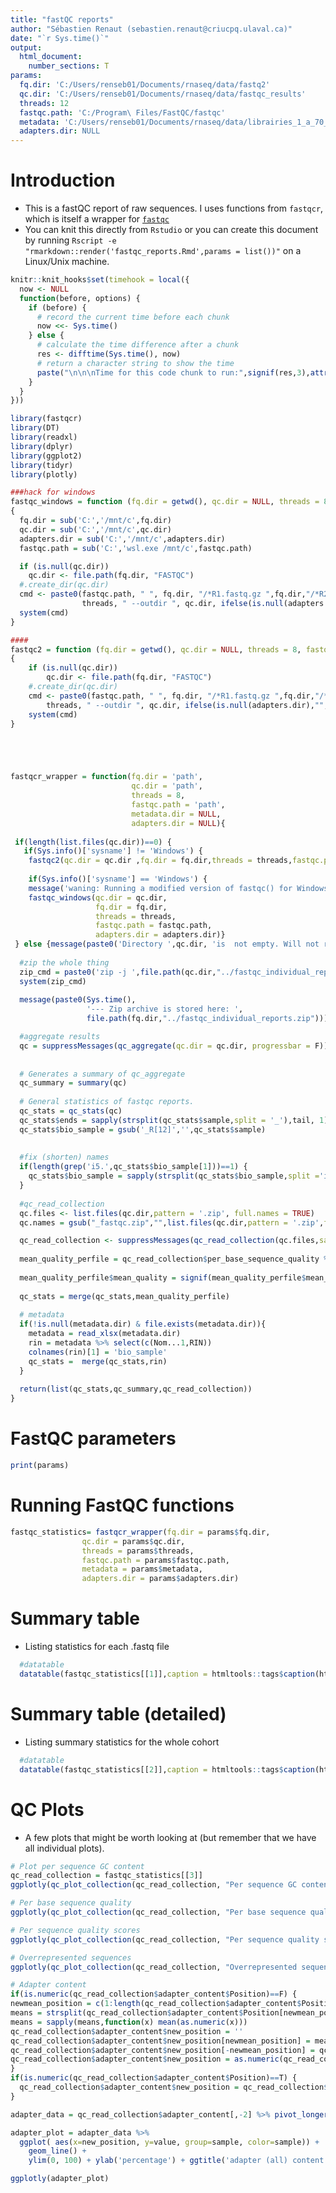 ---
title: "fastQC reports"
author: "Sébastien Renaut (sebastien.renaut@criucpq.ulaval.ca)"
date: "`r Sys.time()`"
output:
  html_document:
    number_sections: T
params:
  fq.dir: 'C:/Users/renseb01/Documents/rnaseq/data/fastq2'
  qc.dir: 'C:/Users/renseb01/Documents/rnaseq/data/fastqc_results'
  threads: 12
  fastqc.path: 'C:/Program\ Files/FastQC/fastqc' 
  metadata: 'C:/Users/renseb01/Documents/rnaseq/data/librairies_1_a_70_et_RIN.xlsx'
  adapters.dir: NULL
---


# Introduction  
* This is a fastQC report of raw sequences. I uses functions from `fastqcr`, which is itself a wrapper for [`fastqc`](https://www.bioinformatics.babraham.ac.uk/projects/fastqc/)
* You can knit this directly from `Rstudio` or you can create this document by running `Rscript -e "rmarkdown::render('fastqc_reports.Rmd',params = list())"` on a Linux/Unix machine. 


 
 
```{r, timehook,echo=F}
knitr::knit_hooks$set(timehook = local({
  now <- NULL
  function(before, options) {
    if (before) {
      # record the current time before each chunk
      now <<- Sys.time()
    } else {
      # calculate the time difference after a chunk
      res <- difftime(Sys.time(), now)
      # return a character string to show the time
      paste("\n\n\nTime for this code chunk to run:",signif(res,3),attr(res,'units'))
    }
  }
}))
``` 

```{r, requirements,echo=TRUE,message =FALSE,warning =F}
library(fastqcr)
library(DT)
library(readxl)
library(dplyr)
library(ggplot2)
library(tidyr)
library(plotly)
```

```{r, functions,echo = F}
###hack for windows
fastqc_windows = function (fq.dir = getwd(), qc.dir = NULL, threads = 8, fastqc.path = "", adapters.dir = NULL) 
{
  fq.dir = sub('C:','/mnt/c',fq.dir)
  qc.dir = sub('C:','/mnt/c',qc.dir)
  adapters.dir = sub('C:','/mnt/c',adapters.dir)
  fastqc.path = sub('C:','wsl.exe /mnt/c',fastqc.path)

  if (is.null(qc.dir)) 
    qc.dir <- file.path(fq.dir, "FASTQC")
  #.create_dir(qc.dir)
  cmd <- paste0(fastqc.path, " ", fq.dir, "/*R1.fastq.gz ",fq.dir,"/*R2.fastq.gz --threads ", 
                threads, " --outdir ", qc.dir, ifelse(is.null(adapters.dir),"",paste0(' --adapters ',adapters.dir)))
  system(cmd)
}

####
fastqc2 = function (fq.dir = getwd(), qc.dir = NULL, threads = 8, fastqc.path = "", adapters.dir = NULL) 
{
    if (is.null(qc.dir)) 
        qc.dir <- file.path(fq.dir, "FASTQC")
    #.create_dir(qc.dir)
    cmd <- paste0(fastqc.path, " ", fq.dir, "/*R1.fastq.gz ",fq.dir,"/*R2.fastq.gz --threads ", 
        threads, " --outdir ", qc.dir, ifelse(is.null(adapters.dir),"",paste0(' --adapters ',adapters.dir)))
    system(cmd)
}





fastqcr_wrapper = function(fq.dir = 'path',
                           qc.dir = 'path', 
                           threads = 8,
                           fastqc.path = 'path',
                           metadata.dir = NULL,
                           adapters.dir = NULL){
 
 if(length(list.files(qc.dir))==0) {
   if(Sys.info()['sysname'] != 'Windows') {
    fastqc2(qc.dir = qc.dir ,fq.dir = fq.dir,threads = threads,fastqc.path = fastqc.path, adapters.dir = adapters.dir)}
  
    if(Sys.info()['sysname'] == 'Windows') {
    message('waning: Running a modified version of fastqc() for Windows');
    fastqc_windows(qc.dir = qc.dir,
                   fq.dir = fq.dir,
                   threads = threads,
                   fastqc.path = fastqc.path,
                   adapters.dir = adapters.dir)}
 } else {message(paste0('Directory ',qc.dir, 'is  not empty. Will not run fastqc and assume that it has already run.'))}
  
  #zip the whole thing
  zip_cmd = paste0('zip -j ',file.path(qc.dir,"../fastqc_individual_reports.zip "),file.path(qc.dir,"*fastqc.zip"))
  system(zip_cmd)
  
  message(paste0(Sys.time(),
                 '--- Zip archive is stored here: ',
                 file.path(fq.dir,"../fastqc_individual_reports.zip")))

  #aggregate results
  qc = suppressMessages(qc_aggregate(qc.dir = qc.dir, progressbar = F))
  
  
  # Generates a summary of qc_aggregate
  qc_summary = summary(qc)
  
  # General statistics of fastqc reports.
  qc_stats = qc_stats(qc)
  qc_stats$ends = sapply(strsplit(qc_stats$sample,split = '_'),tail, 1)
  qc_stats$bio_sample = gsub('_R[12]','',qc_stats$sample)
  
  
  #fix (shorten) names
  if(length(grep('i5.',qc_stats$bio_sample[1]))==1) {
    qc_stats$bio_sample = sapply(strsplit(qc_stats$bio_sample,split ='i5.',fixed = T),"[[", 2)
  }
  
  #qc_read_collection
  qc.files <- list.files(qc.dir,pattern = '.zip', full.names = TRUE)
  qc.names = gsub("_fastqc.zip","",list.files(qc.dir,pattern = '.zip',full.names = F))

  qc_read_collection <- suppressMessages(qc_read_collection(qc.files,sample_names = qc.names,modules = c("all")))
  
  mean_quality_perfile = qc_read_collection$per_base_sequence_quality %>% select(c('sample','Mean')) %>% group_by(sample) %>% summarise(mean_quality= mean(Mean))
  
  mean_quality_perfile$mean_quality = signif(mean_quality_perfile$mean_quality,4)
  
  qc_stats = merge(qc_stats,mean_quality_perfile)
  
  # metadata
  if(!is.null(metadata.dir) & file.exists(metadata.dir)){
    metadata = read_xlsx(metadata.dir)
    rin = metadata %>% select(c(Nom...1,RIN))
    colnames(rin)[1] = 'bio_sample'
    qc_stats =  merge(qc_stats,rin)
  }
  
  return(list(qc_stats,qc_summary,qc_read_collection))
}
```

# FastQC parameters
```{r, parameters,message = T, echo =T}
print(params)
```

# Running FastQC functions
```{r, tables,message = T, eval = T, echo = T, timehook = T}
fastqc_statistics= fastqcr_wrapper(fq.dir = params$fq.dir,
                qc.dir = params$qc.dir,
                threads = params$threads,
                fastqc.path = params$fastqc.path,
                metadata = params$metadata,
                adapters.dir = params$adapters.dir)
```

# Summary table
  * Listing statistics for each .fastq file
```{r, summary_tables,echo = F}
  
  #datatable 
  datatable(fastqc_statistics[[1]],caption = htmltools::tags$caption(htmltools::strong("Summary statistics"), style="color:darkred"))
``` 


# Summary table (detailed)
  * Listing summary statistics for the whole cohort
```{r, summary_detailed,echo = F}
  #datatable
  datatable(fastqc_statistics[[2]],caption = htmltools::tags$caption(htmltools::strong("Summary statistics (detailed)"), style="color:darkred"))
```


# QC Plots
 * A few plots that might be worth looking at (but remember that we have all individual plots).
```{r, plots,timehook =T,fig.width = 11, echo=T}
# Plot per sequence GC content
qc_read_collection = fastqc_statistics[[3]]
ggplotly(qc_plot_collection(qc_read_collection, "Per sequence GC content"))

# Per base sequence quality
ggplotly(qc_plot_collection(qc_read_collection, "Per base sequence quality"))

# Per sequence quality scores
ggplotly(qc_plot_collection(qc_read_collection, "Per sequence quality scores"))

# Overrepresented sequences
ggplotly(qc_plot_collection(qc_read_collection, "Overrepresented sequences"))

# Adapter content
if(is.numeric(qc_read_collection$adapter_content$Position)==F) {
newmean_position = c(1:length(qc_read_collection$adapter_content$Position))[regexpr('-',qc_read_collection$adapter_content$Position,fixed = T)>0]
means = strsplit(qc_read_collection$adapter_content$Position[newmean_position],'-')
means = sapply(means,function(x) mean(as.numeric(x)))
qc_read_collection$adapter_content$new_position = ''
qc_read_collection$adapter_content$new_position[newmean_position] = means
qc_read_collection$adapter_content$new_position[-newmean_position] = qc_read_collection$adapter_content$Position[-newmean_position]
qc_read_collection$adapter_content$new_position = as.numeric(qc_read_collection$adapter_content$new_position)
}
if(is.numeric(qc_read_collection$adapter_content$Position)==T) {
  qc_read_collection$adapter_content$new_position = qc_read_collection$adapter_content$Position
}

adapter_data = qc_read_collection$adapter_content[,-2] %>% pivot_longer(cols = !c(sample,new_position))

adapter_plot = adapter_data %>%
  ggplot( aes(x=new_position, y=value, group=sample, color=sample)) +
    geom_line() +
    ylim(0, 100) + ylab('percentage') + ggtitle('adapter (all) content')

ggplotly(adapter_plot)

```
